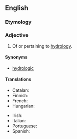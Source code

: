==English==

===Etymology===
{{suffix|en|hydrologic|al}}

===Adjective===
{{en-adj|-}}

# Of or pertaining to [[hydrology]].

====Synonyms====
* [[hydrologic]]

====Translations====
{{trans-top|pertaining to hydrology}}
* Catalan: {{t|ca|hidrològic}}
* Finnish: {{t+|fi|hydrologinen}}
* French: {{t+|fr|hydrologique}}
* Hungarian: {{t|hu|víztani}}
{{trans-mid}}
* Irish: {{t|ga|hidreolaíoch}}
* Italian: {{t+|it|idrologico}}
* Portuguese: {{t|pt|hidrológico}}
* Spanish: {{t|es|hidrológico}}
{{trans-bottom}}
